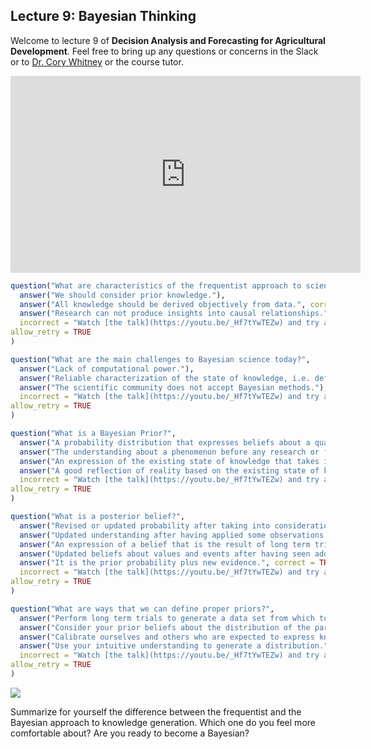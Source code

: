 ## Lecture 9: Bayesian Thinking {#bayes}
<!-- reference with [Bayesian thinking](#bayes) -->

Welcome to lecture 9 of **Decision Analysis and Forecasting for Agricultural Development**. Feel free to bring up any questions or concerns in the Slack or to [Dr. Cory Whitney](mailto:cory.whitney@uni-bonn.de?subject=[Lecture_6]%20Decision%20Analysis%20Lecture) or the course tutor.

<!-- https://youtu.be/_Hf7tYwTEZw -->

<iframe width="560" height="315" src="https://www.youtube.com/embed/_Hf7tYwTEZw" frameborder="0" allowfullscreen></iframe>

```r
question("What are characteristics of the frequentist approach to science?",
  answer("We should consider prior knowledge."),
  answer("All knowledge should be derived objectively from data.", correct = TRUE),
  answer("Research can not produce insights into causal relationships.", correct = TRUE),
  incorrect = "Watch [the talk](https://youtu.be/_Hf7tYwTEZw) and try again.",
allow_retry = TRUE
)
```


```r
question("What are the main challenges to Bayesian science today?",
  answer("Lack of computational power."),
  answer("Reliable characterization of the state of knowledge, i.e. definition of good Bayesian priors", correct = TRUE),
  answer("The scientific community does not accept Bayesian methods."),
  incorrect = "Watch [the talk](https://youtu.be/_Hf7tYwTEZw) and try again.",
allow_retry = TRUE
)
```


```r
question("What is a Bayesian Prior?",
  answer("A probability distribution that expresses beliefs about a quantity before some evidence is taken into account.", correct = TRUE),
  answer("The understanding about a phenomenon before any research or formal data collection.", correct = TRUE),
  answer("An expression of the existing state of knowledge that takes into account all existing data and available knowledge.", correct = TRUE),
  answer("A good reflection of reality based on the existing state of knowledge.", correct = TRUE),
  incorrect = "Watch [the talk](https://youtu.be/_Hf7tYwTEZw) and try again.",
allow_retry = TRUE
)
```


```r
question("What is a posterior belief?",
  answer("Revised or updated probability after taking into consideration new information.", correct = TRUE),
  answer("Updated understanding after having applied some observations or research to our prior belief.", correct = TRUE),
  answer("An expression of a belief that is the result of long term trials and investigations."),
  answer("Updated beliefs about values and events after having seen additional information.", correct = TRUE),
  answer("It is the prior probability plus new evidence.", correct = TRUE),
  incorrect = "Watch [the talk](https://youtu.be/_Hf7tYwTEZw) and try again.",
allow_retry = TRUE
)
```


```r
question("What are ways that we can define proper priors?",
  answer("Perform long term trials to generate a data set from which to generate reliable values."),
  answer("Consider your prior beliefs about the distribution of the parameters.", correct = TRUE),
  answer("Calibrate ourselves and others who are expected to express knowledge.", correct = TRUE),
  answer("Use your intuitive understanding to generate a distribution.", correct = TRUE),
  incorrect = "Watch [the talk](https://youtu.be/_Hf7tYwTEZw) and try again.",
allow_retry = TRUE
)
```

![](bayesian-hypothesis-testing.jpg) 


Summarize for yourself the difference between the frequentist and the Bayesian approach to knowledge generation. Which one do you feel more comfortable about? Are you ready to become a Bayesian?

<!-- Join Learn Bayes Stats -->
<!-- Other lists -->
